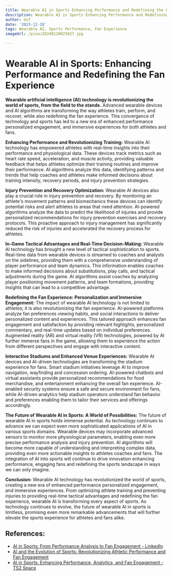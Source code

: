 ```yaml
---
title: Wearable AI in Sports Enhancing Performance and Redefining the Fan Experience
description: Wearable AI in Sports Enhancing Performance and Redefining the Fan Experience
author: Usf
date: '2023-12-28'
tags: Wearable AI, Sports Performance, Fan Experience
imageUrl: /pixa/20240118025927.jpg

---
```

# **Wearable AI in Sports: Enhancing Performance and Redefining the Fan  Experience**

**Wearable artificial intelligence (AI) technology is revolutionizing the world of sports, from the field  to the stands.** Advanced wearable devices  and AI algorithms are transforming the way athletes train, perform, and recover, while also redefining  the  fan experience. This convergence  of technology and sports has led to  a new era of  enhanced performance personalized engagement,  and immersive experiences for both athletes  and  fans.

**Enhancing Performance and Revolutionizing Training:**
Wearable  AI technology has  empowered athletes with  real-time insights into their performance and physiological  data. These devices track metrics such as heart rate  speed, acceleration,  and muscle activity, providing valuable feedback that helps athletes optimize their training routines and improve their performance. AI algorithms analyze this data, identifying patterns and trends that help coaches and athletes  make informed decisions about training intensity, recovery periods, and injury prevention strategies.

**Injury Prevention and Recovery Optimization:**
Wearable AI devices also play a crucial role in injury  prevention and recovery. By monitoring an athlete's movement patterns and biomechanics these devices can identify  potential risks and alert athletes to areas that need attention. AI-powered algorithms  analyze the data to predict the likelihood  of injuries and provide personalized recommendations for injury prevention exercises  and recovery protocols. This proactive approach to injury  management has significantly reduced  the risk of injuries and accelerated the  recovery process  for athletes.

**In-Game Tactical Advantages and Real-Time Decision-Making:**
Wearable AI technology has brought a new level of tactical sophistication to  sports. Real-time data from wearable devices is streamed  to  coaches  and analysts on the sidelines, providing them with a comprehensive understanding of player performance and  team dynamics. This information enables coaches to make informed decisions about substitutions, play calls, and  tactical adjustments during the game. AI algorithms assist coaches by analyzing player positioning movement patterns, and team formations, providing insights that can lead to a competitive advantage.

**Redefining the Fan  Experience:  Personalization and Immersive Engagement:**
The impact of wearable AI technology is not  limited to athletes; it is also revolutionizing the fan experience. AI-powered platforms analyze fan preferences viewing habits, and  social interactions to deliver personalized content and experiences. This tailored approach enhances fan engagement and satisfaction by providing relevant highlights, personalized commentary, and real-time updates based on individual  preferences. Augmented reality (AR) and  virtual reality (VR) technologies, powered by  AI further immerse  fans in the game,  allowing them to  experience the action from different perspectives and engage with interactive content.

**Interactive Stadiums and Enhanced  Venue Experiences:**
Wearable  AI devices and AI-driven technologies  are transforming the stadium experience for fans. Smart stadium initiatives leverage  AI to improve navigation, wayfinding and concession ordering. AI-powered chatbots and virtual  assistants provide personalized recommendations for food merchandise, and entertainment enhancing the  overall fan experience. AI-enabled security systems ensure a safe and secure environment for fans, while AI-driven analytics help stadium operators understand fan behavior and preferences enabling them to tailor their services and offerings accordingly.

**The Future of Wearable AI  in Sports: A World of Possibilities:**
The future of wearable AI in sports holds  immense potential.  As technology continues to advance we can expect even more sophisticated  applications of  AI in various sports domains. Wearable devices may incorporate advanced  sensors to monitor more physiological parameters, enabling even more precise performance analysis and injury prevention. AI algorithms will become more capable of understanding  and interpreting  complex data, providing even more actionable insights to athletes coaches and fans. The integration of  AI into sports will continue to drive innovation enhancing  performance, engaging fans and redefining the sports landscape in ways we can only imagine.

**Conclusion:**
Wearable AI technology has revolutionized the world of sports, creating  a new era of enhanced performance personalized engagement, and immersive  experiences. From optimizing athlete training and preventing injuries to providing real-time tactical advantages and redefining the fan experience, wearable AI is transforming every aspect of sports.  As  technology continues to evolve, the future of wearable AI in sports is limitless, promising even more remarkable advancements that will  further elevate the  sports experience for athletes and fans alike.

## References:
- [AI in Sports: From Performance Analysis to Fan Engagement - LinkedIn](https://www.linkedin.com/pulse/ai-sports-from-performance-analysis-fan-engagement-dave-balroop-dhapc?trk=article-ssr-frontend-pulse_more-articles_related-content-card)
- [AI and the Evolution of Sports: Revolutionizing Athletic Performance and Fan Engagement](https://medium.com/@Travox/ai-and-the-evolution-of-sports-revolutionizing-athletic-performance-and-fan-engagement-b22189b2d9da)
- [AI in Sports: Enhancing Performance, Analytics, and Fan Engagement - TS2 Space](https://ts2.space/en/ai-in-sports-enhancing-performance-analytics-and-fan-engagement/)
